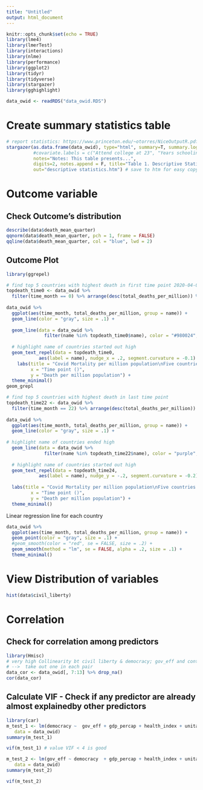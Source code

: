 ```yaml
---
title: "Untitled"
output: html_document
---
```


```r
knitr::opts_chunk$set(echo = TRUE)
library(lme4)
library(lmerTest)
library(interactions)
library(nlme)
library(performance)
library(ggplot2)
library(tidyr)
library(tidyverse)
library(stargazer)
library(gghighlight)

data_owid <- readRDS("data_owid.RDS")

```


# Create summary statistics table
```r
# report statistics: https://www.princeton.edu/~otorres/NiceOutputR.pdf
stargazer(as.data.frame(data_owid), type="html", summary=T, summary.logical=T, summary.stat=(c("n", "mean", "sd")),
          #covariate.labels = c("Attend college at 23", "Years schooling at 23", "Father deceased", "Offer"),
          notes="Notes: This table presents...",
          digits=2, notes.append = F, title="Table 1. Descriptive Statistics", 
          out="descriptive statistics.htm") # save to htm for easy copy to word
```

# Outcome variable
## Check Outcome's distribution
```r
describe(data$death_mean_quarter)
qqnorm(data$death_mean_quarter, pch = 1, frame = FALSE)
qqline(data$death_mean_quarter, col = "blue", lwd = 2)
```

## Outcome Plot


```r
library(ggrepel)

# find top 5 countries with highest death in first time point 2020-04-01 
topdeath_time0 <- data_owid %>% 
  filter(time_month == 0) %>% arrange(desc(total_deaths_per_million)) %>% slice(1:5)
  
data_owid %>% 
  ggplot(aes(time_month, total_deaths_per_million, group = name)) +
  geom_line(color = "gray", size = .1) +
  
  geom_line(data = data_owid %>% 
              filter(name %in% topdeath_time0$name), color = "#980024", size = .3) +
  
  # highlight name of countries started out high
  geom_text_repel(data = topdeath_time0, 
            aes(label = name), nudge_x = .2, segment.curvature = -0.1) +
    labs(title = "Covid Mortality per million population\nFive countries started out with highest mortality rate", 
         x = "Time point ()", 
         y = "Death per million population") +
  theme_minimal()
geom_grepl

```

```r

# find top 5 countries with highest death in last time point
topdeath_time22 <- data_owid %>% 
  filter(time_month == 22) %>% arrange(desc(total_deaths_per_million)) %>% slice(1:5)
  
data_owid %>% 
  ggplot(aes(time_month, total_deaths_per_million, group = name)) +
  geom_line(color = "gray", size = .1) +
  
# highlight name of countries ended high
  geom_line(data = data_owid %>% 
              filter(name %in% topdeath_time22$name), color = "purple", size = .3) +
  
  # highlight name of countries started out high
  geom_text_repel(data = topdeath_time24, 
            aes(label = name), nudge_y = -.2, segment.curvature = -0.2) +
  
  labs(title = "Covid Mortality per million population\nFive countries ended with highest mortality rate", 
         x = "Time point ()", 
         y = "Death per million population") +
  theme_minimal()
```
Linear regression line for each country
```r
data_owid %>% 
  ggplot(aes(time_month, total_deaths_per_million, group = name)) +
  geom_point(color = "gray", size = .1) +
  #geom_smooth(color = "red", se = FALSE, size = .2) +
  geom_smooth(method = "lm", se = FALSE, alpha = .2, size = .1) +
  theme_minimal()
```



# View Distribution of variables

```r
hist(data$civil_liberty)
```

# Correlation

## Check for correlation among predictors
```r
library(Hmisc)
# very high Collinearity bt civil liberty & democracy; gov_eff and control_corruption
# -->  take out one in each pair
data_cor <- data_owid[, 7:13] %>% drop_na()
cor(data_cor)

```
## Calculate VIF - Check if any predictor are already almost explainedby other predictors 
```r
library(car)
m_test_1 <- lm(democracy ~  gov_eff + gdp_percap + health_index + unitary_semi_federal + trust_gov,
   data = data_owid)
summary(m_test_1)

vif(m_test_1) # value VIF < 4 is good
```

```r
m_test_2 <- lm(gov_eff ~ democracy  + gdp_percap + health_index + unitary_semi_federal,
   data = data_owid)
summary(m_test_2)

vif(m_test_2)
```

